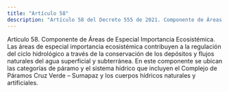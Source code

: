 ```yaml
---
title: "Artículo 58"
description: "Artículo 58 del Decreto 555 de 2021. Componente de Áreas de Especial Importancia Ecosistémica."
---
```


Artículo 58. Componente de Áreas de Especial Importancia Ecosistémica. Las áreas de especial importancia ecosistémica contribuyen a la regulación del ciclo hidrológico a través de la conservación de los depósitos y flujos naturales del agua superficial y subterránea. En este componente se ubican las categorías de páramo y el sistema hídrico que incluyen el Complejo de Páramos Cruz Verde – Sumapaz y los cuerpos hídricos naturales y artificiales.